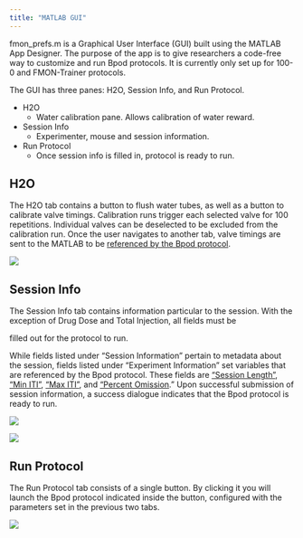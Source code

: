 ```yaml
---
title: "MATLAB GUI"
---
```


fmon_prefs.m is a Graphical User Interface (GUI) built using the MATLAB App Designer. The purpose of the app is to give researchers a code-free way to customize and run Bpod protocols. It is currently only set up for 100-0 and FMON-Trainer protocols.

The GUI has three panes: H2O, Session Info, and Run Protocol.

* H2O
    + Water calibration pane. Allows calibration of water reward.

* Session Info
    + Experimenter, mouse and session information.

* Run Protocol
    + Once session info is filled in, protocol is ready to run.

## H2O
The H2O tab contains a button to flush water tubes, as well as a button to calibrate valve timings. Calibration runs trigger each selected valve for 100 repetitions. Individual valves can be deselected to be excluded from the calibration run. Once the user navigates to another tab, valve timings are sent to the MATLAB to be [referenced by the Bpod protocol](bpod.qmd#set-up-reward-timings).

![](images/gui_h2o.png){fig-align="center"}

## Session Info
The Session Info tab contains information particular to the session. With the exception of Drug Dose and Total Injection, all fields must be 


filled out for the protocol to run. 

While fields listed under "Session Information" pertain to metadata about the session, fields listed under "Experiment Information" set variables that are referenced by the Bpod protocol. These fields are ["Session Length"](bpod.qmd#session-timer), ["Min ITI"](bpod.qmd#generate-trials), ["Max ITI"](bpod.qmd#generate-trials), and ["Percent Omission](bpod.qmd#generate-trials)." Upon successful submission of session information, a success dialogue indicates that the Bpod protocol is ready to run.

![](images/gui_session_info.png){fig-align="center"}

![](images/gui_session_info_submitted.png){fig-align="center"}

## Run Protocol
The Run Protocol tab consists of a single button. By clicking it you will launch the Bpod protocol indicated inside the button, configured with the parameters set in the previous two tabs.

![](images/gui_run.png){fig-align="center"}



